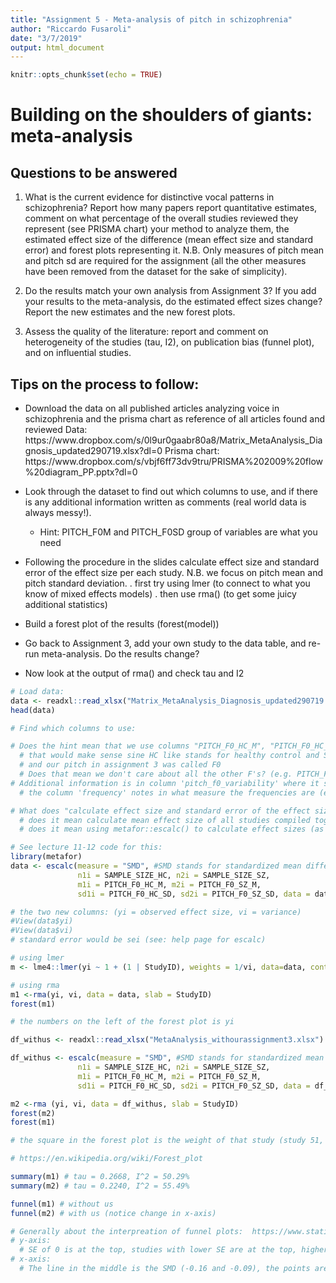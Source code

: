 ```yaml
---
title: "Assignment 5 - Meta-analysis of pitch in schizophrenia"
author: "Riccardo Fusaroli"
date: "3/7/2019"
output: html_document
---
```


```r
knitr::opts_chunk$set(echo = TRUE)
```

# Building on the shoulders of giants: meta-analysis

## Questions to be answered

1. What is the current evidence for distinctive vocal patterns in schizophrenia? Report how many papers report quantitative estimates, comment on what percentage of the overall studies reviewed they represent (see PRISMA chart) your method to analyze them, the estimated effect size of the difference (mean effect size and standard error) and forest plots representing it. N.B. Only measures of pitch mean and pitch sd are required for the assignment (all the other measures have been removed from the dataset for the sake of simplicity). 

2. Do the results match your own analysis from Assignment 3? If you add your results to the meta-analysis, do the estimated effect sizes change? Report the new estimates and the new forest plots.

3. Assess the quality of the literature: report and comment on heterogeneity of the studies (tau, I2), on publication bias (funnel plot), and on influential studies.

## Tips on the process to follow:

- Download the data on all published articles analyzing voice in schizophrenia and the prisma chart as reference of all articles found and reviewed
Data: https://www.dropbox.com/s/0l9ur0gaabr80a8/Matrix_MetaAnalysis_Diagnosis_updated290719.xlsx?dl=0
Prisma chart: https://www.dropbox.com/s/vbjf6ff73dv9tru/PRISMA%202009%20flow%20diagram_PP.pptx?dl=0 
- Look through the dataset to find out which columns to use, and if there is any additional information written as comments (real world data is always messy!).
    * Hint: PITCH_F0M and PITCH_F0SD group of variables are what you need
- Following the procedure in the slides calculate effect size and standard error of the effect size per each study. N.B. we focus on pitch mean and pitch standard deviation.
 . first try using lmer (to connect to what you know of mixed effects models)
 . then use rma() (to get some juicy additional statistics)

- Build a forest plot of the results (forest(model))
 
- Go back to Assignment 3, add your own study to the data table, and re-run meta-analysis. Do the results change?

- Now look at the output of rma() and check tau and I2

```r
# Load data:
data <- readxl::read_xlsx("Matrix_MetaAnalysis_Diagnosis_updated290719.xlsx")
head(data)

# Find which columns to use:

# Does the hint mean that we use columns "PITCH_F0_HC_M", "PITCH_F0_HC_SD", "PITCH_F0_SZ_M", and "PITCH_F0_SZ_SD"?
  # that would make sense sine HC like stands for healthy control and SZ for schizophrenic.
  # and our pitch in assignment 3 was called F0
  # Does that mean we don't care about all the other F's? (e.g. PITCH_F4_HC_M) - and what about 'PITCH_FORAN_SZ_SD'?
# Additional information is in column 'pitch_f0_variability' where it says maybe how pitch (variability) was measured?
  # the column 'frequency' notes in what measure the frequencies are (e.g. hz or semitones)
```

```r
# What does "calculate effect size and standard error of the effect size per each study" mean?
  # does it mean calculate mean effect size of all studies compiled together and the SE to go with that mean? (why not SD?)
  # does it mean using metafor::escalc() to calculate effect sizes (as cohen's d) and their variance? (https://rstudio-pubs-static.s3.amazonaws.com/10913_5858762ec84b458d89b0f4a4e6dd5e81.html)

# See lecture 11-12 code for this:
library(metafor)
data <- escalc(measure = "SMD", #SMD stands for standardized mean difference AKA Cohen's d
               n1i = SAMPLE_SIZE_HC, n2i = SAMPLE_SIZE_SZ,
               m1i = PITCH_F0_HC_M, m2i = PITCH_F0_SZ_M,
               sd1i = PITCH_F0_HC_SD, sd2i = PITCH_F0_SZ_SD, data = data)

# the two new columns: (yi = observed effect size, vi = variance)
#View(data$yi)
#View(data$vi)
# standard error would be sei (see: help page for escalc)
```

```r
# using lmer
m <- lme4::lmer(yi ~ 1 + (1 | StudyID), weights = 1/vi, data=data, control=lme4::lmerControl(check.nobs.vs.nlev="ignore", check.nobs.vs.nRE="ignore"))

# using rma
m1 <-rma(yi, vi, data = data, slab = StudyID)
forest(m1)

# the numbers on the left of the forest plot is yi

```

```r
df_withus <- readxl::read_xlsx("MetaAnalysis_withourassignment3.xlsx")

df_withus <- escalc(measure = "SMD", #SMD stands for standardized mean difference AKA Cohen's d
               n1i = SAMPLE_SIZE_HC, n2i = SAMPLE_SIZE_SZ,
               m1i = PITCH_F0_HC_M, m2i = PITCH_F0_SZ_M,
               sd1i = PITCH_F0_HC_SD, sd2i = PITCH_F0_SZ_SD, data = df_withus)

m2 <-rma (yi, vi, data = df_withus, slab = StudyID)
forest(m2)
forest(m1)

# the square in the forest plot is the weight of that study (study 51, which is ours, seems to be influential)

# https://en.wikipedia.org/wiki/Forest_plot
```

```r
summary(m1) # tau = 0.2668, I^2 = 50.29%
summary(m2) # tau = 0.2240, I^2 = 55.49%
```

```r
funnel(m1) # without us
funnel(m2) # with us (notice change in x-axis)

# Generally about the interpreation of funnel plots:  https://www.statisticshowto.com/funnel-plot/
# y-axis:
  # SE of 0 is at the top, studies with lower SE are at the top, higher powered studies are at the top
# x-axis:
  # The line in the middle is the SMD (-0.16 and -0.09), the points are the effect sizes of individual studies
```

```r

```

